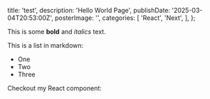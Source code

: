   title: 'test',
  description: 'Hello World Page',
  publishDate: '2025-03-04T20:53:00Z',
  posterImage: '',
  categories: [
    'React',
    'Next',
  ],
};


This is some **bold** and _italics_ text.

This is a list in markdown:

  - One
  - Two
  - Three

Checkout my React component:
